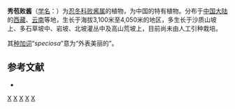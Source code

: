 {{Speciesbox
| genus = Patrinia
| species = speciosa
| authority = [[Hand.-Mazz.|Hand.-Mazz.]], 1924
}}

'''秀苞败酱'''（[[学名|学名]]：{{lang|la|''Patrinia speciosa''}}）为[[忍冬科|忍冬科]][[败酱属|败酱属]]的植物，为中国的特有植物。分布于[[中国大陆|中国大陆]]的[[西藏|西藏]]、[[云南|云南]]等地，生长于海拔3,100米至4,050米的地区，多生长于沙质山坡上、多石草坡中、岩坡、北坡灌丛中及高山荒坡上，目前尚未由人工引种栽培。

其[[种加词|种加词]]“''speciosa''”意为“外表美丽的”。

== 参考文献 ==
<div class="references-small">
* {{cite web| url =http://www.bioinfo.cn/db05/KmzwSpecies.php?action=view&id=23588| title =秀苞败酱| work =《中国高等植物数据库全库》| publisher =中国科学院微生物研究所| author =昆明植物研究所| accessdate =2009-02-25| deadurl =yes| archiveurl =https://web.archive.org/web/20160305054154/http://www.bioinfo.cn/db05/KmzwSpecies.php?action=view&id=23588| archivedate =2016-03-05}}
</div>
{{Taxonbar|from=Q15232244}}

[[Category:败酱属|X]]
[[Category:1924年描述的植物|X]]
[[Category:中国特有植物|X]]
[[Category:云南植物|X]]
[[Category:西藏植物|X]]


{{植物小作品}}